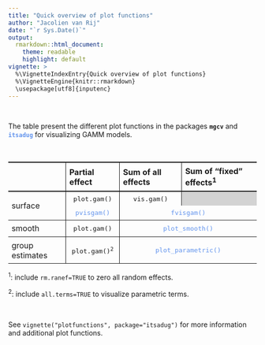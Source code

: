 ```yaml
---
title: "Quick overview of plot functions"
author: "Jacolien van Rij"
date: "`r Sys.Date()`"
output:   
  rmarkdown::html_document:
    theme: readable
    highlight: default
vignette: >
  %\VignetteIndexEntry{Quick overview of plot functions}
  %\VignetteEngine{knitr::rmarkdown}
  \usepackage[utf8]{inputenc}
---
```

<style>
samp    {font-style:900;}
.i      {color:cornflowerblue;}
th      {
  border-bottom-style: solid; 
  border-bottom-width:2pt; 
  border-top-style: solid; 
  border-top-width:2pt;
  padding: 5pt;
}
td      {
  border-bottom-style: solid; 
  border-bottom-width:1pt; 
  padding:5pt;
}
.sideborder {
  border-right-style:solid; 
  border-right-width: 1pt;
}
.noborder {
  border-right-style:solid; 
  border-right-width: 1pt;
  border-bottom-width:0pt; 
}

</style>

<p></br></p>
The table present the different plot functions in the packages **`mgcv`** and <span style="color:cornflowerblue">**`itsadug`**</span> for visualizing GAMM models.

<p></br></p>
<table>
<tr> 
<th align="left" class="sideborder"> </th> 
<th align="left" class="sideborder"> Partial effect </th> 
<th align="left" class="sideborder"> Sum of all effects </th> 
<th align="left"> Sum of "fixed" effects<sup>1</sup> </th> 
</tr>
<tr> 
<td align="left" rowspan="2" class="sideborder"> surface </td> 
<td align="center" class="noborder" style="border-right:solid 1pt;"> <samp>plot.gam()</samp></td> 
<td align="center" class="noborder"> <samp>vis.gam()</samp></td> 
<td align="center" style="border-width:0pt;" bgcolor="lightgray"> </td> 
</tr>
<tr> 
<td align="center" class="sideborder"> <samp class="i">pvisgam()</samp> </td> 
<td align="center" colspan="2"> <samp class="i">fvisgam()</samp> </td> 
</tr>
<tr> 
<td align="left" class="sideborder"> smooth </td> 
<td align="center" class="sideborder"> <samp>plot.gam()</samp></td> 
<td align="center" colspan="2"> <samp class="i">plot_smooth()</samp></td> 
</tr>
<tr> 
<td align="left" class="sideborder"> group estimates </td> 
<td align="center" class="sideborder"> <samp>plot.gam()<sup>2</sup></samp></td> 
<td align="center" colspan="2"> <samp class="i">plot_parametric()</samp></td> 
</tr>
</table>

<sup>1</sup>: include `rm.ranef=TRUE` to zero all random effects.

<sup>2</sup>: include `all.terms=TRUE` to visualize parametric terms.

<p></br></p>
See `vignette("plotfunctions", package="itsadug")` for more information and additional plot functions.